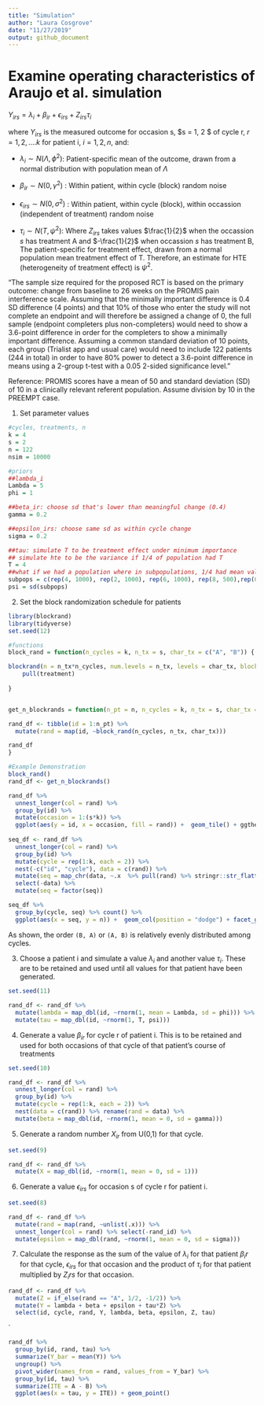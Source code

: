 ```yaml
---
title: "Simulation"
author: "Laura Cosgrove"
date: "11/27/2019"
output: github_document
---
```


# Examine operating characteristics of Araujo et al. simulation

$Y_{irs} = \lambda_i + \beta_{ir} + \epsilon_{irs} + Z_{irs}\tau_i$

where $Y_{irs}$ is the measured outcome for occasion s, $s = 1, 2 $ of cycle r, $r = 1, 2, .... k$ for patient i, $i = 1, 2, n$, and:

* $\lambda_i \sim N(\Lambda, \phi^2)$: Patient-specific mean of the outcome, drawn from a normal distribution with population mean of  $\Lambda$

* $\beta_{ir} \sim N(0, \gamma^2)$ : Within patient, within cycle (block) random noise

* $\epsilon_{irs} \sim N(0, \sigma^2)$ : Within patient, within cycle (block), within occassion  (independent of treatment) random noise

* $\tau_{i} \sim N(T, \psi^2)$: Where $Z_{irs}$ takes values $\frac{1}{2}$ when the occassion $s$ has treatment A and $-\frac{1}{2}$ when occassion $s$ has treatment B, The patient-specific for treatment effect, drawn from a normal population mean treatment effect of T. Therefore, an estimate for HTE (heterogeneity of treatment effect) is $\psi^2$.

"The sample size required for the proposed RCT is based on the primary outcome: change from baseline to  26 weeks on the PROMIS pain interference scale. Assuming that the minimally important difference is 0.4 SD difference (4 points) and that 10% of those who enter the study will not complete an endpoint and will therefore be assigned a change of 0, the full sample (endpoint completers plus non-completers) would need to show a 3.6-point difference in order for the completers to show a minimally important difference. Assuming a common standard deviation of 10 points, each group (Trialist app and usual care) would need to include 122 patients (244 in total) in order to have 80% power to detect a 3.6-point difference in means using a 2-group t-test with a 0.05 2-sided significance level."

Reference: PROMIS scores have a mean of 50 and standard deviation (SD) of 10 in a clinically relevant referent population. Assume division by 10 in the PREEMPT case.


1. Set parameter values

```r
#cycles, treatments, n
k = 4
s = 2
n = 122
nsim = 10000

#priors
##lambda_i
Lambda = 5
phi = 1

##beta_ir: choose sd that's lower than meaningful change (0.4)
gamma = 0.2

##epsilon_irs: choose same sd as within cycle change
sigma = 0.2

##tau: simulate T to be treatment effect under minimum importance
## simulate hte to be the variance if 1/4 of population had T
T = 4
##what if we had a population where in subpopulations, 1/4 had mean value, 1/4 had half of mean value, 1/4 had 1.5x mean value, 1/8 had 2x mean value, and 1/8 had no effect?
subpops = c(rep(4, 1000), rep(2, 1000), rep(6, 1000), rep(8, 500),rep(0, 500))
psi = sd(subpops)
```


2. Set the block randomization schedule for patients

```r
library(blockrand)
library(tidyverse)
set.seed(12)

#functions
block_rand = function(n_cycles = k, n_tx = s, char_tx = c("A", "B")) {

blockrand(n = n_tx*n_cycles, num.levels = n_tx, levels = char_tx, block.sizes = 1) %>% 
    pull(treatment)
  
}


get_n_blockrands = function(n_pt = n, n_cycles = k, n_tx = s, char_tx = c("A", "B")) {

rand_df <- tibble(id = 1:n_pt) %>% 
  mutate(rand = map(id, ~block_rand(n_cycles, n_tx, char_tx)))

rand_df
}

#Example Demonstration
block_rand()
rand_df <- get_n_blockrands()

rand_df %>% 
  unnest_longer(col = rand) %>% 
  group_by(id) %>% 
  mutate(occasion = 1:(s*k)) %>% 
  ggplot(aes(y = id, x = occasion, fill = rand)) +  geom_tile() + ggthemes::scale_fill_few() + ggthemes::theme_few()
  
seq_df <- rand_df %>% 
  unnest_longer(col = rand) %>% 
  group_by(id) %>% 
  mutate(cycle = rep(1:k, each = 2)) %>% 
  nest(-c("id", "cycle"), data = c(rand)) %>% 
  mutate(seq = map_chr(data, ~.x  %>% pull(rand) %>% stringr::str_flatten(., collapse = ", "))) %>% 
  select(-data) %>%
  mutate(seq = factor(seq)) 

seq_df %>% 
  group_by(cycle, seq) %>% count() %>% 
  ggplot(aes(x = seq, y = n)) +  geom_col(position = "dodge") + facet_grid(~cycle) + ggthemes::theme_few() + labs(title = "Distribution of cycle order in study", y = "Number of patients")
```

As shown, the order `(B, A)` or `(A, B)` is relatively evenly distributed among cycles.

3. Choose a patient i and simulate a value $\lambda_i$ and another value $\tau_i$. These are to be retained and used until all values for that patient have been generated.

```r
set.seed(11)

rand_df <- rand_df %>% 
  mutate(lambda = map_dbl(id, ~rnorm(1, mean = Lambda, sd = phi))) %>% 
  mutate(tau = map_dbl(id, ~rnorm(1, T, psi)))
```


4. Generate a value $\beta_{ir}$ for cycle r of patient i. This is to be retained and used for both occasions of that cycle of that patient’s course of treatments

```r
set.seed(10)

rand_df <- rand_df %>% 
  unnest_longer(col = rand) %>% 
  group_by(id) %>% 
  mutate(cycle = rep(1:k, each = 2)) %>% 
  nest(data = c(rand)) %>% rename(rand = data) %>% 
  mutate(beta = map_dbl(id, ~rnorm(1, mean = 0, sd = gamma)))

```


5. Generate a random number $X_{ir}$ from U(0,1) for that cycle.

```r
set.seed(9)

rand_df <- rand_df %>% 
  mutate(X = map_dbl(id, ~rnorm(1, mean = 0, sd = 1)))
```


6. Generate a value $\epsilon_{irs}$ for occasion s of cycle r for patient i.

```r
set.seed(8)

rand_df <- rand_df %>%
  mutate(rand = map(rand, ~unlist(.x))) %>% 
  unnest_longer(col = rand) %>% select(-rand_id) %>% 
  mutate(epsilon = map_dbl(rand, ~rnorm(1, mean = 0, sd = sigma)))
```


7. Calculate the response as the sum of the value of $\lambda_i$ for that patient $\beta_ir$ for that cycle, $\epsilon_{irs}$ for that occasion and the product of $\tau_i$ for that patient multiplied by $Z_irs$ for that occasion.

```r
rand_df <- rand_df %>% 
  mutate(Z = if_else(rand == "A", 1/2, -1/2)) %>% 
  mutate(Y = lambda + beta + epsilon + tau*Z) %>% 
  select(id, cycle, rand, Y, lambda, beta, epsilon, Z, tau)
```

`
```r
rand_df %>% 
  group_by(id, rand, tau) %>% 
  summarize(Y_bar = mean(Y)) %>% 
  ungroup() %>% 
  pivot_wider(names_from = rand, values_from = Y_bar) %>% 
  group_by(id, tau) %>% 
  summarize(ITE = A - B) %>% 
  ggplot(aes(x = tau, y = ITE)) + geom_point()
```

